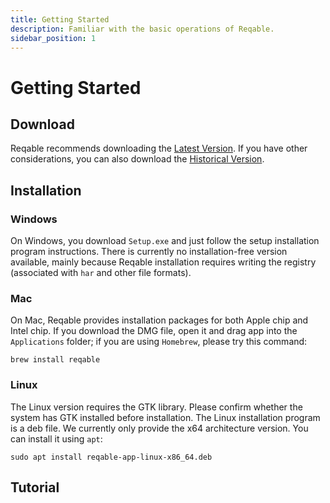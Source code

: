 ```yaml
---
title: Getting Started
description: Familiar with the basic operations of Reqable.
sidebar_position: 1
---
```


# Getting Started

## Download

Reqable recommends downloading the [Latest Version](https://reqable.com/zh-CN/download/). If you have other considerations, you can also download the [Historical Version](https://github.com/reqable/reqable-app/releases).

## Installation

### Windows

On Windows, you download `Setup.exe` and just follow the setup installation program instructions. There is currently no installation-free version available, mainly because Reqable installation requires writing the registry (associated with `har` and other file formats).

### Mac

On Mac, Reqable provides installation packages for both Apple chip and Intel chip. If you download the DMG file, open it and drag app into the `Applications` folder; if you are using `Homebrew`, please try this command:
```shell
brew install reqable
```

### Linux

The Linux version requires the GTK library. Please confirm whether the system has GTK installed before installation. The Linux installation program is a deb file. We currently only provide the x64 architecture version. You can install it using `apt`:
```shell
sudo apt install reqable-app-linux-x86_64.deb
```

## Tutorial


<DocCardList />